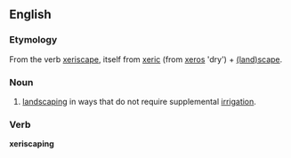 ==English==

===Etymology===
From the verb [[xeriscape]], itself from [[xeric]] (from {{Gr.}} [[xeros]] 'dry') + [[landscape|(land)scape]].

===Noun===
{{en-noun}} 
# [[landscaping]] in ways that do not require supplemental [[irrigation]].

===Verb===
'''xeriscaping'''

{{present participle of|[[xeriscape]]}}